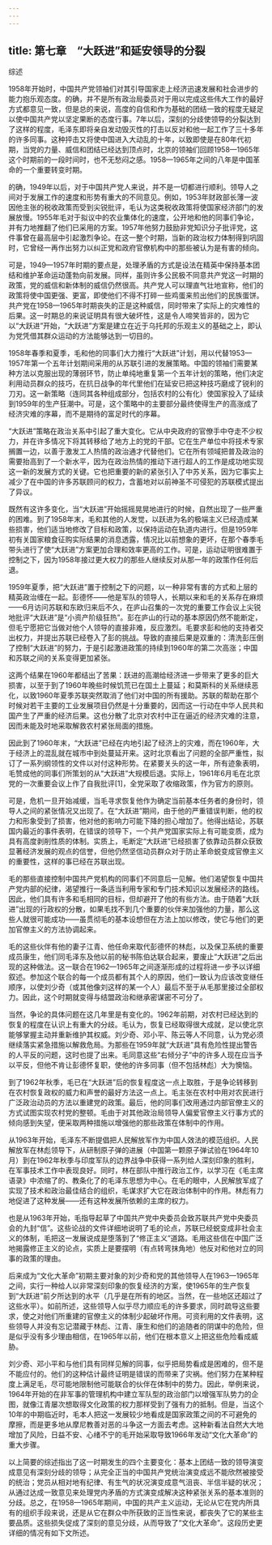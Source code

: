 ```yaml
---
---
---
```

title: 第七章　“大跃进”和延安领导的分裂
---







综述

1958年开始时，中国共产党领袖们对其引导国家走上经济迅速发展和社会进步的能力抱乐观态度。的确，并不是所有政治局委员对于用以完成这些伟大工作的最好方式都意见一致，但是总的来说，高度的自信和作为基础的团结一致的程度无疑足以使中国共产党以坚定果断的态度行事。7年以后，深刻的分歧使领导的分裂达到了这样的程度，毛泽东即将亲自发动毁灭性的打击以反对和他一起工作了三十多年的许多同事。这种抨击又将使中国进入大动乱的十年，以致即使是在80年代初期，当党的力量、威信和团结已经达到顶点时，北京的领袖们回顾1958—1965年这个时期前的一段时间时，也不无愁闷之感。1958—1965年之间的八年是中国革命的一个重要转变时期。

的确，1949年以后，对于中国共产党人来说，并不是一切都进行顺利。领导人之间对于发展工作的速度和形势有重大的不同意见。例如，1953年财政部长薄一波因他主张的税收政策而受到尖锐批评，毛认为这类税收政策将使国家经济部门的发展放慢。1955年毛对于拟议中的农业集体化的速度，公开地和他的同事们争论，并有力地推翻了他们已采用的方案。1957年他努力鼓励非党知识分子批评党，这件事曾在最高层中引起激烈争论。在这一整个时期，当新的政治权力体制得到巩固时，它曾经一再作出努力以纠正党和政府官僚机构中的那些被认为是有害的倾向。

可是，1949—1957年时期的要点是，处理矛盾的方式是设法在精英中保持基本团结和维护革命运动蓬勃向前发展。同样，虽则许多公民极不同意共产党这一时期的政策，党的威信和新体制的威信仍然很高。共产党人可以理直气壮地宣称，他们的政策将使中国更强、更富，即使他们不得不打碎一些鸡蛋来煎出他们的民族蛋饼。共产党在1958—1965年时期丧失的正是这种威信，同时带来了实际上的灾难性的后果。这一时期总的来说证明具有很大破坏性，这是令人啼笑皆非的，因为它以“大跃进”开始，“大跃进”方案是建立在近于乌托邦的乐观主义的基础之上，即认为党凭借其群众运动的方法能够达到一切目的。

1958年春季和夏季，毛和他的同事们大力推行“大跃进”计划，用以代替1953—1957年第一个五年计划期间采用的从苏联引进的发展策略。中国的领袖们需要某种方法以克服出现的薄弱环节，防止单纯地重复第一个五年计划的策略，他们决定利用动员群众的技巧，在抗日战争的年代里他们在延安已把这种技巧磨成了锐利的刀刃。这一新策略（连同其各种组成部分，包括农村的公有化）使国家投入了延续到1959年的生产狂潮中。可是，这个策略中的主要部分最终使得生产的高涨成了经济灾难的序幕，而不是期待的富足时代的序幕。

“大跃进”策略在政治关系中引起了重大变化。它从中央政府的官僚手中夺走不少权力，并在许多情况下将其转移给了地方上的党的干部。它在生产单位中将技术专家搁置一边，以善于激发工人热情的政治通才代替他们。它在所有领域把普及政治的需要抬高到了一个新水平，因为在政治热情的推动下进行超人的工作是成功地实现这一新的发展方式的关键。它也把重要的新的紧张引入了中苏关系，因为它事实上减少了在中国的许多苏联顾问的权力，含蓄地对以前神圣不可侵犯的苏联模式提出了异议。

既然有这许多变化，当“大跃进”开始摇摇晃晃地进行的时候，自然出现了一些严重的困难。到了1958年末，毛和其他的人发觉，以跃进为名的极端主义已经造成某些损害，他们适当地修改了目标和政策，以保持运动在轨道内进行。但是1959年初有关国家粮食征购实际结果的消息透露，情况比以前想象的更坏，在那个春季毛带头进行了使“大跃进”方案更加合理和效率更高的工作。可是，运动证明很难置于控制之下，因为1958年接过更大权力的那些人继续反对从那一年的政策作任何后退。

1959年夏季，把“大跃进”置于控制之下的问题，以一种非常有害的方式和上层的精英政治缠在一起。彭德怀——他是军队的领导人，长期以来和毛的关系存在麻烦——6月访问苏联和东欧归来后不久，在庐山召集的一次党的重要工作会议上尖锐地批评“大跃进”是“小资产阶级狂热”。彭在庐山的行动的基本原因仍然不能断定，但毛宁愿把它当做对他个人领导的直接非难，反应激烈。毛要求彭和他的支持者交出权力，并提出苏联已经卷入了彭的挑战。导致的直接后果是双重的：清洗彭压倒了控制“大跃进”的努力，于是引起激进政策的持续到1960年的第二次高涨；中国和苏联之间的关系变得更加紧张。

这两个结果在1960年都结出了苦果：跃进的高潮给经济进一步带来了更多的巨大损害，以至于到了1960年晚些时候饥荒已在国土上蔓延；和莫斯科的关系继续恶化，以致1960年夏季苏联突然取消了他们对中国的所有援助。苏联的帮助在那个时候对若干主要的工业发展项目仍然是十分重要的，因而这一行动在中华人民共和国产生了严重的经济后果。这也分散了北京对农村中正在逼近的经济灾难的注意，因而未能及时地采取解救农村紧张局面的措施。

因此到了1960年末，“大跃进”已经在内地引起了经济上的灾难，而在1960年，大于经济上的混乱就在城市中到处蔓延开来。这时北京看出了问题的全部严重性，拟订了一系列纲领性的文件以对付这种形势。在紧要关头的这一年，所有迹象表明，毛赞成他的同事们所策划的从“大跃进”大规模后退。实际上，1961年6月毛在北京党的一次重要会议上作了自我批评[1]，全党采取了收缩政策，作为官方的原则。

可是，危机一旦开始减缓，当毛寻求恢复他作为确定当前基本任务者的身份时，领导人之间的紧张情况又出现了。在“大跃进”期间，由于他的严重错误判断，他的权力和形象受到了损害，他对他的影响力可能下降的担心增加了。他得出结论，苏联国内最近的事件表明，在错误的领导下，一个共产党国家实际上有可能变质，成为具有高度剥削性质的体制。实质上，毛断定“大跃进”已经损害了依靠动员群众获致显著经济发展的观点的信誉，但他仍然坚信动员群众对于防止革命蜕变成官僚主义的重要性，这样的事已经在苏联出现。

毛的那些直接控制中国共产党机构的同事们不同意后一见解。他们渴望恢复中国共产党内部的纪律，渴望推行一条适当利用专家和专门技术知识以发展经济的路线。因此，他们具有许多和毛相同的目标，但却避开了他的有些方法。由于随着“大跃进”出现的行政权的分散，如果毛找不到几个重要的伙伴来加强他的力量，那么这些人就很可能成功——虽贯彻毛的基本设想但在方法上加以修改，使它与他们的更加官僚主义的方法协调起来。

毛的这些伙伴有他的妻子江青、他任命来取代彭德怀的林彪，以及保卫系统的重要成员康生，他们同毛泽东及他以前的秘书陈伯达联合起来，要废止“大跃进”之后出现的这种做法。这一联合在1962—1965年之间逐渐形成的过程将进一步予以详细叙述。参加这个联合的每一个成员都有其个人的原因，他们一致认为应该改变继任顺序，以使刘少奇（或其他像刘这样的某一个人）最后不至于从毛那里接过全部权力。因此，这个时期就变得与结盟政治和继承密谋密不可分了。

当然，争论的具体问题在这几年里是有变化的。1962年前期，对农村已经达到的恢复的程度在认识上有重大的分歧。毛认为，恢复已经取得很大成就，足以使北京能够掌握主动并重新维护其权威。刘少奇、邓小平、陈云等人不同意，认为党必须继续落实紧急措施以解救危局。为那些在1959年就“大跃进”具有危险性提出警告的人平反的问题，这时也提了出来。毛同意这些“右倾分子”中的许多人现在应当予以平反，但他不肯让彭德怀复职，使他的许多同事（但不包括林彪）大为懊恼。

到了1962年秋季，毛已在“大跃进”后的恢复程度这一点上取胜，于是争论转移到在农村恢复政权的威力和声誉的最好方法这一点上。毛主张在农村中用对农民进行广泛政治动员的方法以重建党的政策。最后，他的同事们改用通过内部官僚主义的方式试图实现农村党的整顿。毛由于对其他政治局领导人偏爱官僚主义行事方式的倾向感到失望，便采取两种措施以增强他的那些政策在体制中的作用。

从1963年开始，毛泽东不断提倡把人民解放军作为中国人效法的模范组织。人民解放军在林彪领导下，从研制原子弹的进展（中国第一颗原子弹试验在1964年10月）到在1962年秋季与印度军队的边界战争中获得一系列给人深刻印象的胜利，在军事技术工作中表现良好。同时，林在部队中推行政治工作，以学习在《毛主席语录》中浓缩了的、教条化了的毛泽东思想为中心。在毛的眼中，人民解放军成了实现了技术和政治最佳结合的组织，毛谋求扩大它在政治体制中的作用。林彪有力地促进了这种发展——还有这种发展所依赖的主席的权力。

也是从1963年开始，毛指导起草了中国共产党中央委员会致苏联共产党中央委员会的九封“信”。这些论战的文件详细地说明了毛的论点，苏联已经蜕变成非社会主义的体制，毛把这一发展说成是堕落到了“修正主义”道路。毛用这些信在中国广泛地揭露修正主义的论点，实质上是要摆明（有点转弯抹角地）他反对和他对立的同事的政策的理由。

后来成为“文化大革命”初期主要对象的刘少奇和党的其他领导人在1963—1965年之间，实行一种给人以非常深刻印象的恢复经济的方案，使1965年的生产恢复到“大跃进”前夕所达到的水平（几乎是在所有的地区。当然，在一些地区还超过了这些水平）。如前所述，这些领导人似乎尽力顺应毛的许多要求，同时疏导这些要求，使之对他们所重建的官僚主义的体制少起破坏作用。可资利用的文件表明，这些领导人并没有忘记潜藏于林彪、江青、康生和他们的追随者的阴谋中的危险，但是似乎没有多少理由相信，在1965年以前，他们在根本意义上把这些危险看成威胁。

刘少奇、邓小平和与他们具有同样见解的同事，似乎把局势看成是困难的，但不是不能应付的。他们的这种估计最终证明是错误的而带来了灾祸。他们努力在某种程度上满足毛，尽可能地限制他可能联合的伙伴在体制中的势力。因此，举例来说，1964年开始的在非军事的管理机构中建立军队型的政治部门以增强军队势力的企图，就像江青屡次想取得文化政策的权力那样受到了强有力的抵制。但是，当这个10年的中期临近时，毛本人把这一发展较少地看成是国家政策之间的不可避免的摩擦，而是更多地从摩尼教善对恶的斗争这一方面去考虑。这种新看法自然大大地增加了风险，日益不安、心绪不宁的毛开始采取导致1966年发动“文化大革命”的重大步骤。

以上简要的综述指出了这一时期发生的四个主要变化：基本上团结一致的领导演变成意见有深刻分歧的领导；从完全正当的中国共产党统治演变成远不能欣然被接受的统治；党员从相对地有纪律、有生气的状况演变成意气沮丧、半信半疑的状况；从通过达成一致意见来处理党内矛盾的方式演变成解决这种紧张关系的基本准则的分歧。总之，在1958—1965年期间，中国的共产主义运动，无论从它在党内所具有的组织手段来说，还是从它在群众中所获致的正当性来说，都丧失了它的某些主要品质。这些损失促成了深刻的意见分歧，从而导致了“文化大革命”。这段历史更详细的情况有如下文所述。